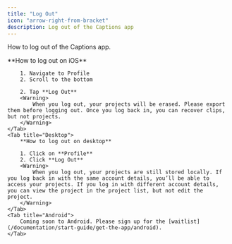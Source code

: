 ```yaml
---
title: "Log Out"
icon: "arrow-right-from-bracket"
description: Log out of the Captions app
---
```


How to log out of the Captions app.

<Tabs>
    <Tab title="iOS">
        **How to log out on iOS**

        1. Navigate to Profile
        2. Scroll to the bottom

        2. Tap **Log Out**
        <Warning>
            When you log out, your projects will be erased. Please export them before logging out. Once you log back in, you can recover clips, but not projects.
        </Warning>
    </Tab>
    <Tab title="Desktop">
        **How to log out on desktop**

        1. Click on **Profile**
        2. Click **Log Out**
        <Warning>
            When you log out, your projects are still stored locally. If you log back in with the same account details, you’ll be able to access your projects. If you log in with different account details, you can view the project in the project list, but not edit the project.
        </Warning>
    </Tab>
    <Tab title="Android">
        Coming soon to Android. Please sign up for the [waitlist](/documentation/start-guide/get-the-app/android).
    </Tab>
</Tabs>